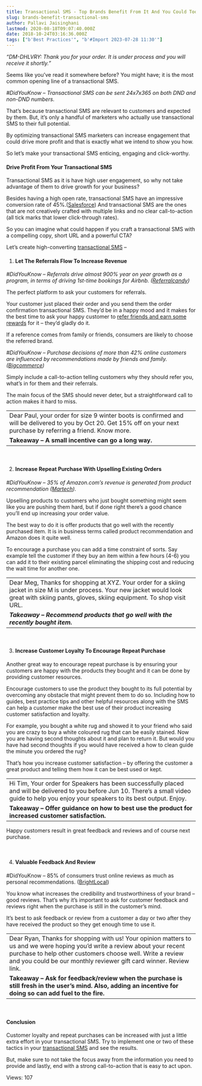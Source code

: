 ```yaml
---
title: Transactional SMS - Top Brands Benefit From It And You Could Too
slug: brands-benefit-transactional-sms
author: Pallavi Jaisinghani
lastmod: 2020-08-18T09:07:40.000Z
date: 2018-10-24T03:16:36.000Z
tags: ["b'Best Practices'", "b'#Import 2023-07-28 11:30'"]
---
```


*“DM-DHLVRY: Thank you for your order. It is under process and you will receive it shortly.”*


Seems like you’ve read it somewhere before? You might have; it is the most common opening line of a transactional SMS.


*#DidYouKnow – Transactional SMS can be sent 24x7x365 on both DND and non-DND numbers.*


That’s because transactional SMS are relevant to customers and expected by them. But, it’s only a handful of marketers who actually use transactional SMS to their full potential.


By optimizing transactional SMS marketers can increase engagement that could drive more profit and that is exactly what we intend to show you how.


So let’s make your transactional SMS enticing, engaging and click-worthy.


#### **Drive Profit From Your Transactional SMS**


Transactional SMS as it is have high user engagement, so why not take advantage of them to drive growth for your business?


Besides having a high open rate, transactional SMS have an impressive conversion rate of 45%.([Salesforce](https://www.salesforce.com/blog/2016/11/sms-marketing.html)) And transactional SMS are the ones that are not creatively crafted with multiple links and no clear call-to-action (all tick marks that lower click-through rates).


So you can imagine what could happen if you craft a transactional SMS with a compelling copy, short URL and a powerful CTA?


Let’s create high-converting [transactional SMS](https://msg91.com/transactional-sms/?utm_source=blog&utm_medium=int&utm_campaign=transactionalsms) –


1. #### **Let The Referrals Flow To Increase Revenue**


*#DidYouKnow – Referrals drive almost 900% year on year growth as a program, in terms of driving 1st-time bookings for Airbnb. (*[*Referralcandy*](https://www.referralcandy.com/blog/airbnb-referral-program/)*)*


The perfect platform to ask your customers for referrals.


Your customer just placed their order and you send them the order confirmation transactional SMS. They’d be in a happy mood and it makes for the best time to ask your happy customer to [refer friends and earn some rewards](https://msg91.com/partner-program/?utm_source=blog&utm_medium=int&utm_campaign=transactionalsms) for it – they’d gladly do it.


If a reference comes from family or friends, consumers are likely to choose the referred brand.


*#DidYouKnow – Purchase decisions of more than 42% online customers are influenced by recommendations made by friends and family. (*[*Bigcommerce*](https://www.bigcommerce.com/blog/ecommerce-trends/)*)*


Simply include a call-to-action telling customers why they should refer you, what’s in for them and their referrals. 


The main focus of the SMS should never deter, but a straightforward call to action makes it hard to miss.




|  |
| --- |
| Dear Paul, your order for size 9 winter boots is confirmed and will be delivered to you by Oct 20. Get 15% off on your next purchase by referring a friend. Know more.
**Takeaway – A small incentive can go a long way.** |


 


2. ####  **Increase Repeat Purchase With Upselling Existing Orders**


*#DidYouKnow – 35% of Amazon.com’s revenue is generated from product recommendation (*[*Martech*](https://martechtoday.com/roi-recommendation-engines-marketing-205787)*).*


Upselling products to customers who just bought something might seem like you are pushing them hard, but if done right there’s a good chance you’ll end up increasing your order value.


The best way to do it is offer products that go well with the recently purchased item. It is in business terms called product recommendation and Amazon does it quite well.


To encourage a purchase you can add a time constraint of sorts. Say example tell the customer if they buy an item within a few hours (4-6) you can add it to their existing parcel eliminating the shipping cost and reducing the wait time for another one.




|  |
| --- |
| Dear Meg, Thanks for shopping at XYZ. Your order for a skiing jacket in size M is under process. Your new jacket would look great with skiing pants, gloves, skiing equipment. To shop visit URL.
***Takeaway – Recommend products that go well with the recently bought item.*** |


 


3. ####  **Increase Customer Loyalty To Encourage Repeat Purchase**


Another great way to encourage repeat purchase is by ensuring your customers are happy with the products they bought and it can be done by providing customer resources.


Encourage customers to use the product they bought to its full potential by overcoming any obstacle that might prevent them to do so. Including how to guides, best practice tips and other helpful resources along with the SMS can help a customer make the best use of their product increasing customer satisfaction and loyalty.


For example, you bought a white rug and showed it to your friend who said you are crazy to buy a white coloured rug that can be easily stained. Now you are having second thoughts about it and plan to return it. But would you have had second thoughts if you would have received a how to clean guide the minute you ordered the rug?


That’s how you increase customer satisfaction – by offering the customer a great product and telling them how it can be best used or kept.




|  |
| --- |
| Hi Tim, Your order for Speakers has been successfully placed and will be delivered to you before Jun 10. There’s a small video guide to help you enjoy your speakers to its best output. Enjoy.
**Takeaway – Offer guidance on how to best use the product for increased customer satisfaction.** |


Happy customers result in great feedback and reviews and of course next purchase.


 


4. ####  **Valuable Feedback And Review**


#DidYouKnow – 85% of consumers trust online reviews as much as personal recommendations. ([BrightLocal](https://www.brightlocal.com/learn/local-consumer-review-survey/))


You know what increases the credibility and trustworthiness of your brand – good reviews. That’s why it’s important to ask for customer feedback and reviews right when the purchase is still in the customer’s mind.


It’s best to ask feedback or review from a customer a day or two after they have received the product so they get enough time to use it.




|  |
| --- |
| Dear Ryan, Thanks for shopping with us! Your opinion matters to us and we were hoping you’d write a review about your recent purchase to help other customers choose well. Write a review and you could be our monthly reviewer gift card winner. Review link.
**Takeaway – Ask for feedback/review when the purchase is still fresh in the user’s mind. Also, adding an incentive for doing so can add fuel to the fire.** |


 


#### **Conclusion**


Customer loyalty and repeat purchases can be increased with just a little extra effort in your transactional SMS. Try to implement one or two of these tactics in your [transactional SMS](https://msg91.com/transactional-sms/?utm_source=blog&utm_medium=int&utm_campaign=transactionalsms) and see the results.


But, make sure to not take the focus away from the information you need to provide and lastly, end with a strong call-to-action that is easy to act upon.  


 Views: 107


